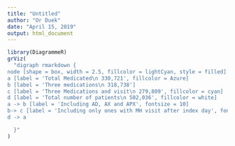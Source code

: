 ```yaml
---
title: "Untitled"
author: "Or Duek"
date: "April 15, 2019"
output: html_document
---
```



```r
library(DiagrammeR)
grViz(
  "digraph rmarkdown {
node [shape = box, width = 2.5, fillcolor = lightCyan, style = filled]
a [label = 'Total Medicated\n 330,721', fillcolor = Azure] 
b [label = 'Three medications\n 318,738']
c [label = 'Three Medications and visit\n 279,809', fillcolor = cyan]
d [label = 'Total number of patients\n 502,036', fillcolor = white]
a -> b [label = 'Including AD, AX and APX', fontsize = 10] 
b-> c [label = 'Including only ones with MH visit after index day', fontsize = 10]
d -> a

  }"
)
```